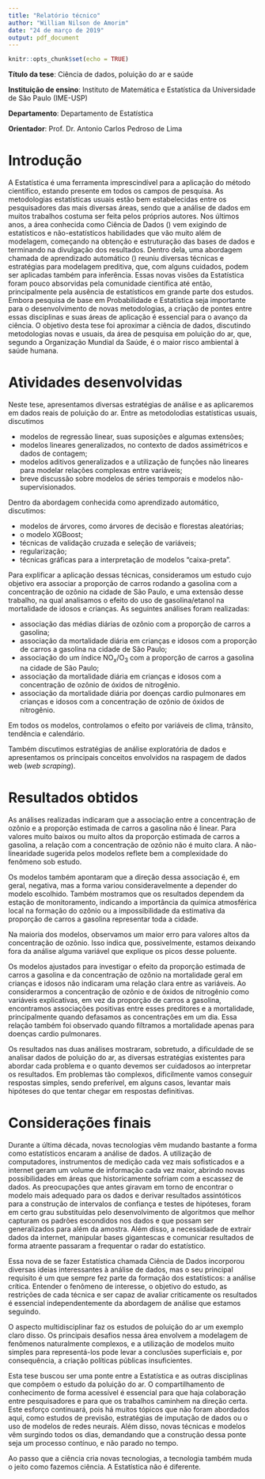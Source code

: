 ```yaml
---
title: "Relatório técnico"
author: "William Nilson de Amorim"
date: "24 de março de 2019"
output: pdf_document
---
```


```r
knitr::opts_chunk$set(echo = TRUE)
```

**Título da tese**: Ciência de dados, poluição do ar e saúde

**Instituição de ensino**: Instituto de Matemática e Estatística da Universidade de São Paulo (IME-USP)

**Departamento**: Departamento de Estatística

**Orientador**: Prof. Dr. Antonio Carlos Pedroso de Lima

# Introdução

A Estatística é uma ferramenta imprescindível para a aplicação do método científico, estando presente em todos os campos de pesquisa. As metodologias estatísticas usuais estão bem estabelecidas entre os pesquisadores das mais diversas áreas, sendo que a análise de dados em muitos trabalhos costuma ser feita pelos próprios autores.
Nos últimos anos, a área conhecida como Ciência de Dados (\textit{Data Science}) vem exigindo de estatísticos e não-estatísticos habilidades que vão muito além de modelagem, começando na obtenção e estruturação das bases de dados e terminando na divulgação dos resultados. Dentro dela, uma abordagem chamada de aprendizado automático (\textit{machine learning}) reuniu diversas técnicas e estratégias para modelagem preditiva, que, com alguns cuidados, podem ser aplicadas também para inferência. Essas novas visões da Estatística foram pouco absorvidas pela comunidade científica até então, principalmente pela ausência de estatísticos em grande parte dos estudos. Embora pesquisa de base em Probabilidade e Estatística seja importante para o desenvolvimento de novas metodologias, a criação de pontes entre essas disciplinas e suas áreas de aplicação é essencial para o avanço da ciência. O objetivo desta tese foi aproximar a ciência de dados, discutindo metodologias novas e usuais, da área de pesquisa em poluição do ar, que, segundo a Organização Mundial da Saúde, é o maior risco ambiental à saúde humana.

# Atividades desenvolvidas

Neste tese, apresentamos diversas estratégias de análise e as aplicaremos em dados reais de poluição do ar. Entre as metodolodias estatísticas usuais, discutimos

- modelos de regressão linear, suas suposições e algumas extensões;
- modelos lineares generalizados, no contexto de dados assimétricos e dados de contagem;
- modelos aditivos generalizados e a utilização de funções não lineares para modelar relações complexas entre variáveis;
- breve discussão sobre modelos de séries temporais e modelos não-supervisionados. 

Dentro da abordagem conhecida como aprendizado automático, discutimos:

- modelos de árvores, como árvores de decisão e florestas aleatórias;
- o modelo XGBoost;
- técnicas de validação cruzada e seleção de variáveis;
- regularização;
- técnicas gráficas para a interpretação de modelos "caixa-preta".

Para explificar a aplicação dessas técnicas, consideramos um estudo cujo objetivo era associar a proporção de carros rodando a gasolina com a concentração de ozônio na cidade de São Paulo, e uma extensão desse trabalho, na qual analisamos o efeito do uso de gasolina/etanol na mortalidade de idosos e crianças. As seguintes análises foram realizadas:

- associação das médias diárias de ozônio com a proporção de carros a gasolina;
- associação da mortalidade diária em crianças e idosos com a proporção de carros a gasolina na cidade de São Paulo;
- associação do um índice NO$_x$/O$_3$ com a proporção de carros a gasolina na cidade de São Paulo;
- associação da mortalidade diária em crianças e idosos com a concentração de ozônio de óxidos de nitrogênio.
- associação da mortalidade diária por doenças cardio pulmonares em crianças e idosos com a concentração de ozônio de óxidos de nitrogênio.

Em todos os modelos, controlamos o efeito por variáveis de clima, trânsito, tendência e calendário.

Também discutimos estratégias de análise exploratória de dados e apresentamos os principais conceitos envolvidos na raspagem de dados web (*web scraping*).

# Resultados obtidos

As análises realizadas indicaram que a associação entre a concentração de ozônio e a proporção estimada de carros a gasolina não é linear. Para valores muito baixos ou muito altos da proporção estimada de carros a gasolina, a relação com a concentração de ozônio não é muito clara. A não-linearidade sugerida pelos modelos reflete bem a complexidade do fenômeno sob estudo.

Os modelos também apontaram que a direção dessa associação é, em geral, negativa, mas a forma variou consideravelmente a depender do modelo escolhido. Também mostramos que os resultados dependem da estação de monitoramento, indicando a importância da química atmosférica local na formação do ozônio ou a impossibilidade da estimativa da proporção de carros a gasolina representar toda a cidade.

Na maioria dos modelos, observamos um maior erro para valores altos da concentração de ozônio. Isso indica que, possivelmente, estamos deixando fora da análise alguma variável que explique os picos desse poluente.

Os modelos ajustados para investigar o efeito da proporção estimada de carros a gasolina e da concentração de ozônio na mortalidade geral em crianças e idosos não indicaram uma relação clara entre as variáveis. Ao considerarmos a concentração de ozônio e de óxidos de nitrogênio como variáveis explicativas, em vez da proporção de carros a gasolina, encontramos associações positivas entre esses preditores e a mortalidade, principalmente quando defasamos as concentrações em um dia. Essa relação também foi observado quando filtramos a mortalidade apenas para doenças cardio pulmonares.

Os resultados nas duas análises mostraram, sobretudo, a dificuldade de se analisar dados de poluição do ar, as diversas estratégias existentes para abordar cada problema e o quanto devemos ser cuidadosos ao interpretar os resultados. Em problemas tão complexos, dificilmente vamos conseguir respostas simples, sendo preferível, em alguns casos, levantar mais hipóteses do que tentar chegar em respostas definitivas.

# Considerações finais

Durante a última década, novas tecnologias vêm mudando bastante a forma como estatísticos encaram a análise de dados. A utilização de computadores, instrumentos de medição cada vez mais sofisticados e a internet geram um volume de informação cada vez maior, abrindo novas possibilidades em áreas que historicamente sofriam com a escassez de dados. As preocupações que antes giravam em torno de encontrar o modelo mais adequado para os dados e derivar resultados assintóticos para a construção de intervalos de confiança e testes de hipóteses, foram em certo grau substituídas pelo desenvolvimento de algoritmos que melhor capturam os padrões escondidos nos dados e que possam ser generalizados para além da amostra. Além disso, a necessidade de extrair dados da internet, manipular bases gigantescas e comunicar resultados de forma atraente passaram a frequentar o radar do estatístico.

Essa nova \textit{forma} de se fazer Estatística chamada Ciência de Dados incorporou diversas ideias interessantes à análise de dados, mas o seu principal requisito é um que sempre fez parte da formação dos estatísticos: a análise crítica. Entender o fenômeno de interesse, o objetivo do estudo, as restrições de cada técnica e ser capaz de avaliar criticamente os resultados é essencial independentemente da abordagem de análise que estamos seguindo.

O aspecto multidisciplinar faz os estudos de poluição do ar um exemplo claro disso. Os principais desafios nessa área envolvem a modelagem de fenômenos naturalmente complexos, e a utilização de modelos muito simples para representá-los pode levar a conclusões superficiais e, por consequência, a criação políticas públicas insuficientes.

Esta tese buscou ser uma ponte entre a Estatística e as outras disciplinas que compõem o estudo da poluição do ar. O compartilhamento de conhecimento de forma acessível é essencial para que haja colaboração entre pesquisadores e para que os trabalhos caminhem na direção certa. Este esforço continuará, pois há muitos tópicos que não foram abordados aqui, como estudos de previsão, estratégias de imputação de dados ou o uso de modelos de redes neurais. Além disso, novas técnicas e modelos vêm surgindo todos os dias, demandando que a construção dessa ponte seja um processo contínuo, e não parado no tempo.

Ao passo que a ciência cria novas tecnologias, a tecnologia também muda o jeito como fazemos ciência. A Estatística não é diferente.
